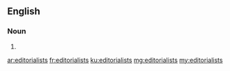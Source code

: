 ==English==

===Noun===
{{head|en|plural}}

# {{plural of|editorialist|lang=en}}

[[ar:editorialists]]
[[fr:editorialists]]
[[ku:editorialists]]
[[mg:editorialists]]
[[my:editorialists]]